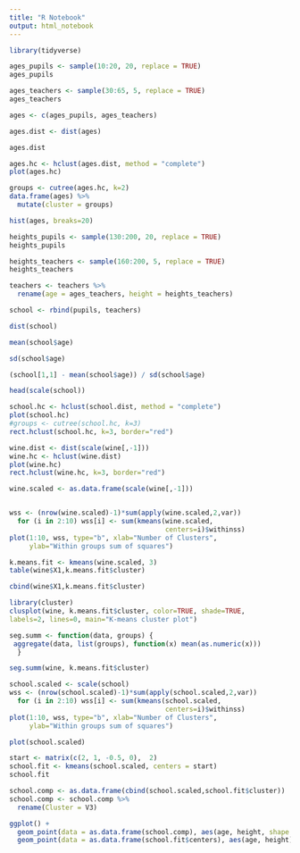 ```yaml
---
title: "R Notebook"
output: html_notebook
---
```


```r
library(tidyverse)
```


```r
ages_pupils <- sample(10:20, 20, replace = TRUE)
ages_pupils
```

```r
ages_teachers <- sample(30:65, 5, replace = TRUE)
ages_teachers
```


```r
ages <- c(ages_pupils, ages_teachers)
```

```r
ages.dist <- dist(ages)
```

```r
ages.dist
```


```r
ages.hc <- hclust(ages.dist, method = "complete")
plot(ages.hc)
```
```r
groups <- cutree(ages.hc, k=2) 
data.frame(ages) %>%
  mutate(cluster = groups)
```

```r
hist(ages, breaks=20)
```

```r
heights_pupils <- sample(130:200, 20, replace = TRUE)
heights_pupils
```

```r
heights_teachers <- sample(160:200, 5, replace = TRUE)
heights_teachers
```

```r
teachers <- teachers %>%
  rename(age = ages_teachers, height = heights_teachers)
```

```r
school <- rbind(pupils, teachers)
```

```r
dist(school)
```

```r
mean(school$age)
```

```r
sd(school$age)
```

```r
(school[1,1] - mean(school$age)) / sd(school$age)
```

```r
head(scale(school))
```
```r
school.hc <- hclust(school.dist, method = "complete")
plot(school.hc)
#groups <- cutree(school.hc, k=3) 
rect.hclust(school.hc, k=3, border="red")
```


```r
wine.dist <- dist(scale(wine[,-1]))
wine.hc <- hclust(wine.dist)
plot(wine.hc)
rect.hclust(wine.hc, k=3, border="red")
```

```r
wine.scaled <- as.data.frame(scale(wine[,-1]))


wss <- (nrow(wine.scaled)-1)*sum(apply(wine.scaled,2,var))
  for (i in 2:10) wss[i] <- sum(kmeans(wine.scaled,
                                       centers=i)$withinss)
plot(1:10, wss, type="b", xlab="Number of Clusters",
     ylab="Within groups sum of squares")

```

```r
k.means.fit <- kmeans(wine.scaled, 3) 
table(wine$X1,k.means.fit$cluster)
```

```r
cbind(wine$X1,k.means.fit$cluster)
```
```r
library(cluster)
clusplot(wine, k.means.fit$cluster, color=TRUE, shade=TRUE,
labels=2, lines=0, main="K-means cluster plot")

```
```r
seg.summ <- function(data, groups) {
 aggregate(data, list(groups), function(x) mean(as.numeric(x))) 
  }
```


```r
seg.summ(wine, k.means.fit$cluster)
```

```r
school.scaled <- scale(school)
wss <- (nrow(school.scaled)-1)*sum(apply(school.scaled,2,var))
  for (i in 2:10) wss[i] <- sum(kmeans(school.scaled,
                                       centers=i)$withinss)
plot(1:10, wss, type="b", xlab="Number of Clusters",
     ylab="Within groups sum of squares")
```
```r
plot(school.scaled)
```


```r
start <- matrix(c(2, 1, -0.5, 0),  2)
school.fit <- kmeans(school.scaled, centers = start)
school.fit
```
```r
school.comp <- as.data.frame(cbind(school.scaled,school.fit$cluster))
school.comp <- school.comp %>%
  rename(Cluster = V3)
```


```r
ggplot() + 
  geom_point(data = as.data.frame(school.comp), aes(age, height, shape = factor(Cluster)), size=3) + 
  geom_point(data = as.data.frame(school.fit$centers), aes(age, height), color = "red", shape="diamond", size=4)
```

